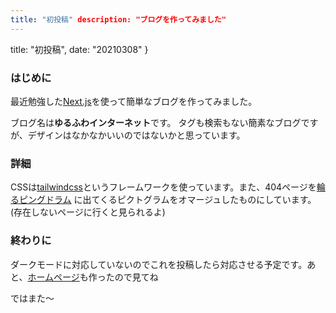 ```yaml
---
title: "初投稿" description: "ブログを作ってみました"
---
```


  title: "初投稿",
  date: "20210308"
}


### はじめに

最近勉強した[Next.js](https://nextjs.org/)を使って簡単なブログを作ってみました。

ブログ名は**ゆるふわインターネット**です。
タグも検索もない簡素なブログですが、デザインはなかなかいいのではないかと思っています。

### 詳細

CSSは[tailwindcss](https://tailwindcss.com/)というフレームワークを使っています。また、404ページを[輪るピングドラム](https://ja.wikipedia.org/wiki/%E8%BC%AA%E3%82%8B%E3%83%94%E3%83%B3%E3%82%B0%E3%83%89%E3%83%A9%E3%83%A0)
に出てくるピクトグラムをオマージュしたものにしています。(存在しないページに行くと見られるよ)

### 終わりに

ダークモードに対応していないのでこれを投稿したら対応させる予定です。あと、[ホームページ](https://object1037.vercel.app)も作ったので見てね

ではまた〜

